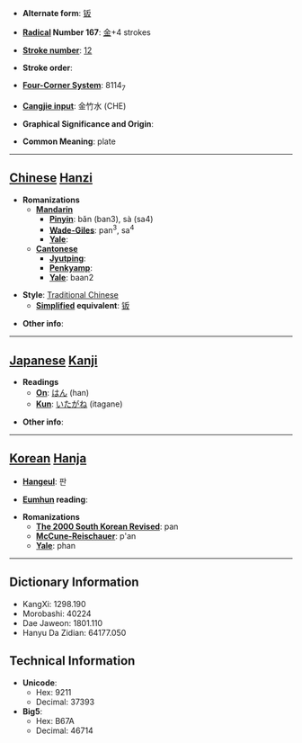 * '''Alternate form''': [[钣]]

* '''[[Wiktionary:Chinese radical index| Radical]] Number 167''': [[Wiktionary:Chinese radical index 金|金]]+4 strokes

* '''[[Wiktionary:Chinese total strokes index|Stroke number]]''': [[Wiktionary:Chinese total strokes index 12|12]]

* '''Stroke order''': 

* '''[[Wiktionary:Chinese four corner index|Four-Corner System]]''': 8114<sub>7</sub>

* '''[[Wiktionary:Chinese Cangjie index|Cangjie input]]''': 金竹水 (CHE)

* '''Graphical Significance and Origin''': 

* '''Common Meaning''': plate

----

== [[Chinese]] [[Hanzi]] ==

* '''Romanizations'''
** '''[[Mandarin]]'''
*** '''[[Pinyin]]''': bǎn (ban3), sà (sa4)
*** '''[[Wade-Giles]]''': pan<sup>3</sup>, sa<sup>4</sup>
*** '''[[Yale]]''': 
** '''[[Cantonese]]'''
*** '''[[Jyutping]]''':
*** '''[[Penkyamp]]''': 
*** '''[[Yale]]''': baan2

* '''Style''': [[Traditional Chinese]] 
** '''[[Simplified Chinese|Simplified]] equivalent''': [[钣]]

* '''Other info''': 

----

== [[Japanese]] [[Kanji]] ==

* '''Readings'''
** '''[[On]]''': [[はん]] (han)
** '''[[Kun]]''': [[いたがね]] (itagane)

* '''Other info''':  

----

== [[Korean]] [[Hanja]] ==

* '''[[Hangeul]]''': 판

* '''[[Eumhun]] reading''': 

* '''Romanizations'''
** '''[[The 2000 South Korean Revised Romanization|The 2000 South Korean Revised]]''': pan
** '''[[McCune-Reischauer]]''': p'an
** '''[[Yale]]''': phan

----

== Dictionary Information ==

* KangXi: 1298.190
* Morobashi: 40224
* Dae Jaweon: 1801.110
* Hanyu Da Zidian: 64177.050

== Technical Information ==

* '''Unicode''':
** Hex: 9211
** Decimal: 37393
* '''Big5''':
** Hex: B67A
** Decimal: 46714